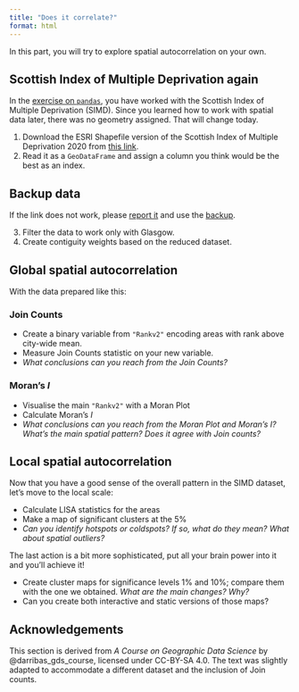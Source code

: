 ```yaml
---
title: "Does it correlate?"
format: html
---
```


In this part, you will try to explore spatial autocorrelation on your own.

## Scottish Index of Multiple Deprivation again

In the [exercise on `pandas`](../data_wrangling/exercise.qmd), you have worked with the
Scottish Index of Multiple Deprivation (SIMD). Since you learned how to work with spatial
data later, there was no geometry assigned. That will change today.

1. Download the ESRI Shapefile version of the Scottish Index of Multiple Deprivation 2020 from [this link](https://spatialdata.gov.scot/geonetwork/srv/eng/catalog.search#/metadata/02866b0b-66e5-46ab-9b1c-d433dc3c2fae).
2. Read it as a `GeoDataFrame` and assign a column you think would be the best as an index.

::: {.callout-note collapse="true"}
# Backup data

If the link does not work, please [report it](https://github.com/martinfleis/sds/issues/new) and use the [backup](https://martinfleischmann.net/sds/autocorrelation/data/SG_SIMD_2020.zip).
:::

3. Filter the data to work only with Glasgow.
4. Create contiguity weights based on the reduced dataset.

## Global spatial autocorrelation

With the data prepared like this:

### Join Counts

- Create a binary variable from `"Rankv2"` encoding areas with rank above city-wide mean.
- Measure Join Counts statistic on your new variable.
- *What conclusions can you reach from the Join Counts?*

### Moran's $I$

- Visualise the main `"Rankv2"` with a Moran Plot
- Calculate Moran's $I$
- *What conclusions can you reach from the Moran Plot and Moran's I? What's the main spatial pattern? Does it agree with Join counts?*

## Local spatial autocorrelation

Now that you have a good sense of the overall pattern in the SIMD dataset, let's move to the local scale:

- Calculate LISA statistics for the areas
- Make a map of significant clusters at the 5%
- *Can you identify hotspots or coldspots? If so, what do they mean? What about spatial outliers?*

::: {.callout-warning}
The last action is a bit more sophisticated, put all your brain power into it and you'll achieve it!
:::

- Create cluster maps for significance levels 1% and 10%; compare them with the one we obtained. *What are the main changes? Why?*
- Can you create both interactive and static versions of those maps?

## Acknowledgements {.appendix}

This section is derived from _A Course on Geographic Data Science_ by
@darribas_gds_course, licensed under CC-BY-SA 4.0. The text was slightly adapted
to accommodate a different dataset and the inclusion of Join counts.